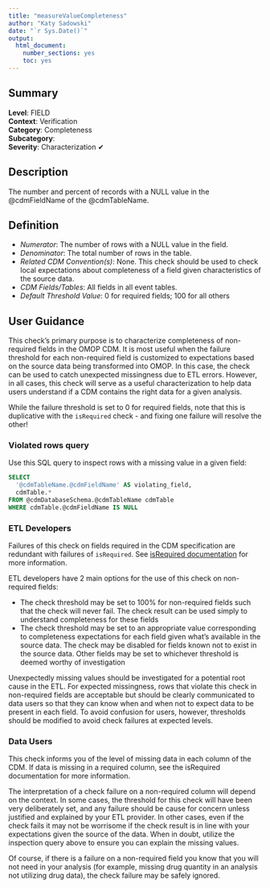 ```yaml
---
title: "measureValueCompleteness"
author: "Katy Sadowski"
date: "`r Sys.Date()`"
output:
  html_document:
    number_sections: yes
    toc: yes
---
```


## Summary

**Level**: FIELD\
**Context**: Verification\
**Category**: Completeness\
**Subcategory**: \
**Severity**: Characterization &#10004;


## Description
The number and percent of records with a NULL value in the @cdmFieldName of the @cdmTableName.


## Definition

- *Numerator*: The number of rows with a NULL value in the field. 
- *Denominator*: The total number of rows in the table. 
- *Related CDM Convention(s)*: None. This check should be used to check local expectations about completeness of a field given characteristics of the source data. 
- *CDM Fields/Tables*: All fields in all event tables. 
- *Default Threshold Value*: 0 for required fields; 100 for all others


## User Guidance
This check’s primary purpose is to characterize completeness of non-required fields in the OMOP CDM.  It is most useful when the failure threshold for each non-required field is customized to expectations based on the source data being transformed into OMOP.  In this case, the check can be used to catch unexpected missingness due to ETL errors.  However, in all cases, this check will serve as a useful characterization to help data users understand if a CDM contains the right data for a given analysis. 

While the failure threshold is set to 0 for required fields, note that this is duplicative with the `isRequired` check - and fixing one failure will resolve the other!

### Violated rows query
Use this SQL query to inspect rows with a missing value in a given field:

```sql
SELECT  
  '@cdmTableName.@cdmFieldName' AS violating_field,  
  cdmTable.*  
FROM @cdmDatabaseSchema.@cdmTableName cdmTable		 
WHERE cdmTable.@cdmFieldName IS NULL 
```

### ETL Developers
Failures of this check on fields required in the CDM specification are redundant with failures of `isRequired`.  See [isRequired documentation](isRequired.html) for more information. 

ETL developers have 2 main options for the use of this check on non-required fields: 

- The check threshold may be set to 100% for non-required fields such that the check will never fail.  The check result can be used simply to understand completeness for these fields 
- The check threshold may be set to an appropriate value corresponding to completeness expectations for each field given what’s available in the source data.  The check may be disabled for fields known not to exist in the source data.  Other fields may be set to whichever threshold is deemed worthy of investigation 

Unexpectedly missing values should be investigated for a potential root cause in the ETL.  For expected missingness, rows that violate this check in non-required fields are acceptable but should be clearly communicated to data users so that they can know when and when not to expect data to be present in each field.  To avoid confusion for users, however, thresholds should be modified to avoid check failures at expected levels. 

### Data Users
This check informs you of the level of missing data in each column of the CDM.  If data is missing in a required column, see the isRequired documentation for more information. 

The interpretation of a check failure on a non-required column will depend on the context.  In some cases, the threshold for this check will have been very deliberately set, and any failure should be cause for concern unless justified and explained by your ETL provider.  In other cases, even if the check fails it may not be worrisome if the check result is in line with your expectations given the source of the data.  When in doubt, utilize the inspection query above to ensure you can explain the missing values. 

Of course, if there is a failure on a non-required field you know that you will not need in your analysis (for example, missing drug quantity in an analysis not utilizing drug data), the check failure may be safely ignored. 

